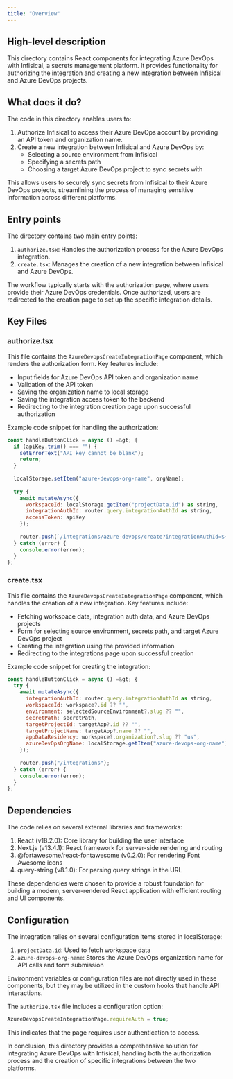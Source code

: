 ```yaml
---
title: "Overview"
---
```


## High-level description
This directory contains React components for integrating Azure DevOps with Infisical, a secrets management platform. It provides functionality for authorizing the integration and creating a new integration between Infisical and Azure DevOps projects.

## What does it do?
The code in this directory enables users to:

1. Authorize Infisical to access their Azure DevOps account by providing an API token and organization name.
2. Create a new integration between Infisical and Azure DevOps by:
   - Selecting a source environment from Infisical
   - Specifying a secrets path
   - Choosing a target Azure DevOps project to sync secrets with

This allows users to securely sync secrets from Infisical to their Azure DevOps projects, streamlining the process of managing sensitive information across different platforms.

## Entry points
The directory contains two main entry points:

1. `authorize.tsx`: Handles the authorization process for the Azure DevOps integration.
2. `create.tsx`: Manages the creation of a new integration between Infisical and Azure DevOps.

The workflow typically starts with the authorization page, where users provide their Azure DevOps credentials. Once authorized, users are redirected to the creation page to set up the specific integration details.

## Key Files

### authorize.tsx
This file contains the `AzureDevopsCreateIntegrationPage` component, which renders the authorization form. Key features include:

- Input fields for Azure DevOps API token and organization name
- Validation of the API token
- Saving the organization name to local storage
- Saving the integration access token to the backend
- Redirecting to the integration creation page upon successful authorization

Example code snippet for handling the authorization:

```javascript
const handleButtonClick = async () =&gt; {
  if (apiKey.trim() === "") {
    setErrorText("API key cannot be blank");
    return;
  }
  
  localStorage.setItem("azure-devops-org-name", orgName);
  
  try {
    await mutateAsync({
      workspaceId: localStorage.getItem("projectData.id") as string,
      integrationAuthId: router.query.integrationAuthId as string,
      accessToken: apiKey
    });
    
    router.push(`/integrations/azure-devops/create?integrationAuthId=${router.query.integrationAuthId}`);
  } catch (error) {
    console.error(error);
  }
};
```

### create.tsx
This file contains the `AzureDevopsCreateIntegrationPage` component, which handles the creation of a new integration. Key features include:

- Fetching workspace data, integration auth data, and Azure DevOps projects
- Form for selecting source environment, secrets path, and target Azure DevOps project
- Creating the integration using the provided information
- Redirecting to the integrations page upon successful creation

Example code snippet for creating the integration:

```javascript
const handleButtonClick = async () =&gt; {
  try {
    await mutateAsync({
      integrationAuthId: router.query.integrationAuthId as string,
      workspaceId: workspace?.id ?? "",
      environment: selectedSourceEnvironment?.slug ?? "",
      secretPath: secretPath,
      targetProjectId: targetApp?.id ?? "",
      targetProjectName: targetApp?.name ?? "",
      appDataResidency: workspace?.organization?.slug ?? "us",
      azureDevOpsOrgName: localStorage.getItem("azure-devops-org-name") ?? ""
    });
    
    router.push("/integrations");
  } catch (error) {
    console.error(error);
  }
};
```

## Dependencies
The code relies on several external libraries and frameworks:

1. React (v18.2.0): Core library for building the user interface
2. Next.js (v13.4.1): React framework for server-side rendering and routing
3. @fortawesome/react-fontawesome (v0.2.0): For rendering Font Awesome icons
4. query-string (v8.1.0): For parsing query strings in the URL

These dependencies were chosen to provide a robust foundation for building a modern, server-rendered React application with efficient routing and UI components.

## Configuration
The integration relies on several configuration items stored in localStorage:

1. `projectData.id`: Used to fetch workspace data
2. `azure-devops-org-name`: Stores the Azure DevOps organization name for API calls and form submission

Environment variables or configuration files are not directly used in these components, but they may be utilized in the custom hooks that handle API interactions.

The `authorize.tsx` file includes a configuration option:

```javascript
AzureDevopsCreateIntegrationPage.requireAuth = true;
```

This indicates that the page requires user authentication to access.

In conclusion, this directory provides a comprehensive solution for integrating Azure DevOps with Infisical, handling both the authorization process and the creation of specific integrations between the two platforms.